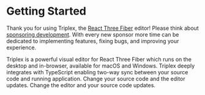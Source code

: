 # Getting Started

Thank you for using Triplex, the
[React Three Fiber](https://github.com/pmndrs/react-three-fiber) editor! Please
think about [sponsoring development](https://github.com/sponsors/itsdouges).
With every new sponsor more time can be dedicated to implementing features,
fixing bugs, and improving your experience.

Triplex is a powerful visual editor for React Three Fiber which runs on the
desktop and in-browser, available for macOS and Windows. Triplex deeply
integrates with TypeScript enabling two-way sync between your source code and
running application. Change your source code and the editor updates. Change the
editor and your source code updates.
